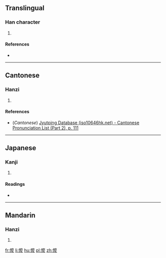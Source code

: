 ==Translingual==

===Han character===
{{Han char|rn=61|rad=心|as=14|sn=17|four=|canj=心戈木戈 (PIDI)|ids=⿰[[忄]][[麼]]}}

# {{defn|Han|sort=心14}}

====References====
* {{Han ref|kx=0407.161|dkj=11379|dj=0747.330|hdz=42365.050|uh=61E1|ud=25057|bh=|bd=}}

----

==Cantonese==

===Hanzi===
{{yue-hanzi|jyut=[[mo5]]|y=mo5}}

# {{defn|lang=yue|sort=心14}}

====References====
*(''Cantonese'') [http://www.iso10646hk.net/jp/document/download.jsp Jyutping Database (iso10646hk.net) - Cantonese Pronunciation List (Part 2), p. 111]

----

==Japanese==

===Kanji===
{{ja-kanji|rs=心14|grade=}}

# {{defn|lang=ja|sort=心14}}

====Readings====
* {{ja-readings|on=[[ば]] (ba), [[ま]] (ma)|kun=}}

----

==Mandarin==

===Hanzi===
{{cmn-hanzi|pin=[[mǒ]] ([[mo3]])|wg=mo<sup>3</sup>}}

# {{defn|lang=cmn|sort=心14}}

[[fr:懡]]
[[li:懡]]
[[hu:懡]]
[[pl:懡]]
[[zh:懡]]